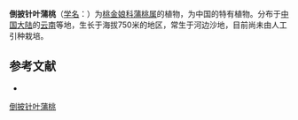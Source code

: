 {{Speciesbox
| name = 倒披针叶蒲桃
| status = 
| status_system = 
| image = 
| genus = Syzygium
| species = oblancilimbum
| authority = Chang et Miau in Act.
}}

'''倒披针叶蒲桃'''（[[学名|学名]]：{{lang|la|''Syzygium oblancilimbum''}}）为[[桃金娘科|桃金娘科]][[蒲桃属|蒲桃属]]的植物，为中国的特有植物。分布于[[中国大陆|中国大陆]]的[[云南|云南]]等地，生长于海拔750米的地区，常生于河边沙地，目前尚未由人工引种栽培。

== 参考文献 ==
<div class="references-small">
* {{cite web| url =http://www.bioinfo.cn/db05/KmzwSpecies.php?action=view&id=13374| title =倒披针叶蒲桃| work =《中国高等植物数据库全库》| publisher =中国科学院微生物研究所| author =昆明植物研究所| accessdate =2009-02-24| deadurl =yes| archiveurl =https://web.archive.org/web/20160305050415/http://www.bioinfo.cn/db05/KmzwSpecies.php?action=view&id=13374| archivedate =2016-03-05}}
</div>
{{Taxonbar|from=Q10888245}}

{{DEFAULTSORT:Syzygium oblancilimbum}}
[[Category:蒲桃属|倒披针叶蒲桃]]


{{Myrtaceae-stub}}